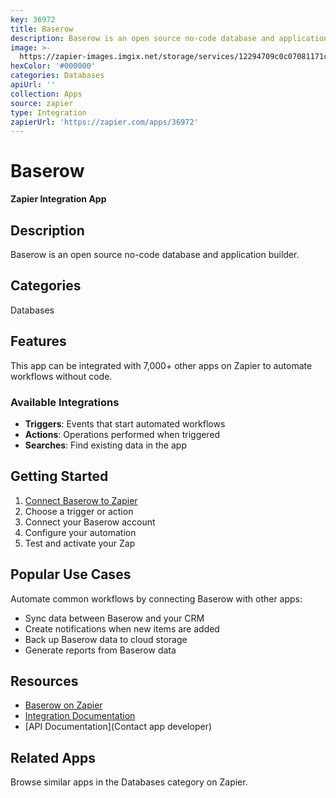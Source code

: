 ```yaml
---
key: 36972
title: Baserow
description: Baserow is an open source no-code database and application builder.
image: >-
  https://zapier-images.imgix.net/storage/services/12294709c0c07081171c50e299bb0a53.png?auto=format%2Ccompress&ixlib=python-3.0.0&q=50
hexColor: '#000000'
categories: Databases
apiUrl: ''
collection: Apps
source: zapier
type: Integration
zapierUrl: 'https://zapier.com/apps/36972'
---
```

# Baserow

**Zapier Integration App**

## Description

Baserow is an open source no-code database and application builder.

## Categories

Databases

## Features

This app can be integrated with 7,000+ other apps on Zapier to automate workflows without code.

### Available Integrations

- **Triggers**: Events that start automated workflows
- **Actions**: Operations performed when triggered
- **Searches**: Find existing data in the app

## Getting Started

1. [Connect Baserow to Zapier](https://zapier.com/apps/36972)
2. Choose a trigger or action
3. Connect your Baserow account
4. Configure your automation
5. Test and activate your Zap

## Popular Use Cases

Automate common workflows by connecting Baserow with other apps:

- Sync data between Baserow and your CRM
- Create notifications when new items are added
- Back up Baserow data to cloud storage
- Generate reports from Baserow data

## Resources

- [Baserow on Zapier](https://zapier.com/apps/36972)
- [Integration Documentation](https://zapier.com/apps/36972/integrations)
- [API Documentation](Contact app developer)

## Related Apps

Browse similar apps in the Databases category on Zapier.
